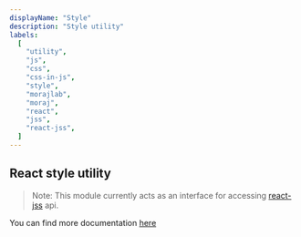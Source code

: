 ```yaml
---
displayName: "Style"
description: "Style utility"
labels:
  [
    "utility",
    "js",
    "css",
    "css-in-js",
    "style",
    "morajlab",
    "moraj",
    "react",
    "jss",
    "react-jss",
  ]
---
```


## React style utility

> Note: This module currently acts as an interface for accessing [react-jss](https://github.com/cssinjs/jss) api.

You can find more documentation [here](https://github.com/cssinjs/jss)
